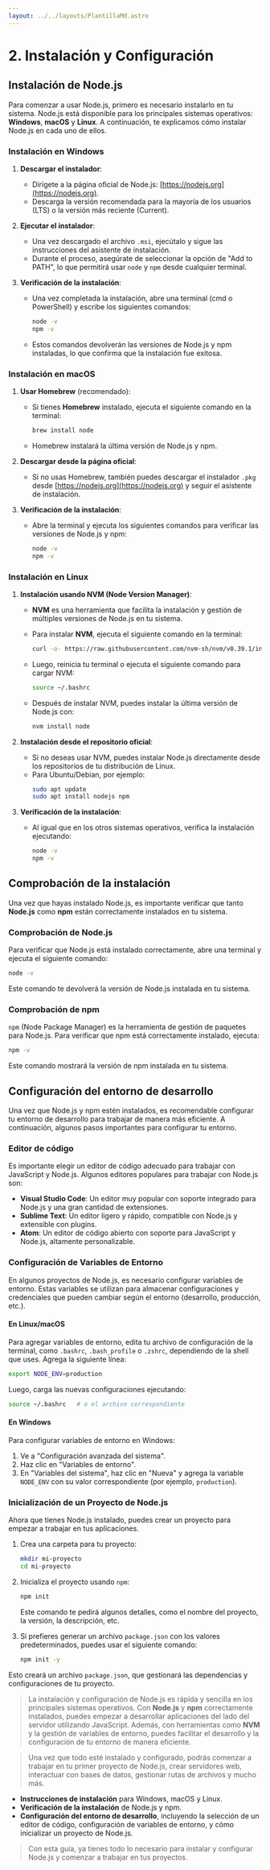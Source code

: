 ```yaml
---
layout: ../../layouts/PlantillaMd.astro
---
```



<EtiquetaPost curso = "Backend" asignatura = "NodeJs"/>

# 2. Instalación y Configuración

## Instalación de Node.js

Para comenzar a usar Node.js, primero es necesario instalarlo en tu sistema. Node.js está disponible para los principales sistemas operativos: **Windows**, **macOS** y **Linux**. A continuación, te explicamos cómo instalar Node.js en cada uno de ellos.

### Instalación en Windows

1. **Descargar el instalador**:
   - Dirígete a la página oficial de Node.js: [https://nodejs.org](https://nodejs.org).
   - Descarga la versión recomendada para la mayoría de los usuarios (LTS) o la versión más reciente (Current).

2. **Ejecutar el instalador**:
   - Una vez descargado el archivo `.msi`, ejecútalo y sigue las instrucciones del asistente de instalación.
   - Durante el proceso, asegúrate de seleccionar la opción de "Add to PATH", lo que permitirá usar `node` y `npm` desde cualquier terminal.

3. **Verificación de la instalación**:
   - Una vez completada la instalación, abre una terminal (cmd o PowerShell) y escribe los siguientes comandos:
     ```bash
     node -v
     npm -v
     ```
   - Estos comandos devolverán las versiones de Node.js y npm instaladas, lo que confirma que la instalación fue exitosa.

### Instalación en macOS

1. **Usar Homebrew** (recomendado):
   - Si tienes **Homebrew** instalado, ejecuta el siguiente comando en la terminal:
     ```bash
     brew install node
     ```
   - Homebrew instalará la última versión de Node.js y npm.

2. **Descargar desde la página oficial**:
   - Si no usas Homebrew, también puedes descargar el instalador `.pkg` desde [https://nodejs.org](https://nodejs.org) y seguir el asistente de instalación.

3. **Verificación de la instalación**:
   - Abre la terminal y ejecuta los siguientes comandos para verificar las versiones de Node.js y npm:
     ```bash
     node -v
     npm -v
     ```

### Instalación en Linux

1. **Instalación usando NVM (Node Version Manager)**:
   - **NVM** es una herramienta que facilita la instalación y gestión de múltiples versiones de Node.js en tu sistema.
   - Para instalar **NVM**, ejecuta el siguiente comando en la terminal:
     ```bash
     curl -o- https://raw.githubusercontent.com/nvm-sh/nvm/v0.39.1/install.sh | bash
     ```
   - Luego, reinicia tu terminal o ejecuta el siguiente comando para cargar NVM:
     ```bash
     source ~/.bashrc
     ```

   - Después de instalar NVM, puedes instalar la última versión de Node.js con:
     ```bash
     nvm install node
     ```

2. **Instalación desde el repositorio oficial**:
   - Si no deseas usar NVM, puedes instalar Node.js directamente desde los repositorios de tu distribución de Linux.
   - Para Ubuntu/Debian, por ejemplo:
     ```bash
     sudo apt update
     sudo apt install nodejs npm
     ```

3. **Verificación de la instalación**:
   - Al igual que en los otros sistemas operativos, verifica la instalación ejecutando:
     ```bash
     node -v
     npm -v
     ```

## Comprobación de la instalación

Una vez que hayas instalado Node.js, es importante verificar que tanto **Node.js** como **npm** están correctamente instalados en tu sistema.

### Comprobación de Node.js

Para verificar que Node.js está instalado correctamente, abre una terminal y ejecuta el siguiente comando:

```bash
node -v
```

Este comando te devolverá la versión de Node.js instalada en tu sistema.

### Comprobación de npm

`npm` (Node Package Manager) es la herramienta de gestión de paquetes para Node.js. Para verificar que npm está correctamente instalado, ejecuta:

```bash
npm -v
```

Este comando mostrará la versión de npm instalada en tu sistema.

## Configuración del entorno de desarrollo

Una vez que Node.js y npm estén instalados, es recomendable configurar tu entorno de desarrollo para trabajar de manera más eficiente. A continuación, algunos pasos importantes para configurar tu entorno.

### Editor de código

Es importante elegir un editor de código adecuado para trabajar con JavaScript y Node.js. Algunos editores populares para trabajar con Node.js son:

- **Visual Studio Code**: Un editor muy popular con soporte integrado para Node.js y una gran cantidad de extensiones.
- **Sublime Text**: Un editor ligero y rápido, compatible con Node.js y extensible con plugins.
- **Atom**: Un editor de código abierto con soporte para JavaScript y Node.js, altamente personalizable.

### Configuración de Variables de Entorno

En algunos proyectos de Node.js, es necesario configurar variables de entorno. Estas variables se utilizan para almacenar configuraciones y credenciales que pueden cambiar según el entorno (desarrollo, producción, etc.).

#### En Linux/macOS

Para agregar variables de entorno, edita tu archivo de configuración de la terminal, como `.bashrc`, `.bash_profile` o `.zshrc`, dependiendo de la shell que uses. Agrega la siguiente línea:

```bash
export NODE_ENV=production
```

Luego, carga las nuevas configuraciones ejecutando:

```bash
source ~/.bashrc   # o el archivo correspondiente
```

#### En Windows

Para configurar variables de entorno en Windows:

1. Ve a "Configuración avanzada del sistema".
2. Haz clic en "Variables de entorno".
3. En "Variables del sistema", haz clic en "Nueva" y agrega la variable `NODE_ENV` con su valor correspondiente (por ejemplo, `production`).

### Inicialización de un Proyecto de Node.js

Ahora que tienes Node.js instalado, puedes crear un proyecto para empezar a trabajar en tus aplicaciones.

1. Crea una carpeta para tu proyecto:
   ```bash
   mkdir mi-proyecto
   cd mi-proyecto
   ```

2. Inicializa el proyecto usando `npm`:
   ```bash
   npm init
   ```
   Este comando te pedirá algunos detalles, como el nombre del proyecto, la versión, la descripción, etc.

3. Si prefieres generar un archivo `package.json` con los valores predeterminados, puedes usar el siguiente comando:
   ```bash
   npm init -y
   ```

Esto creará un archivo `package.json`, que gestionará las dependencias y configuraciones de tu proyecto.


>La instalación y configuración de Node.js es rápida y sencilla en los principales sistemas operativos. Con **Node.js** y **npm** correctamente instalados, puedes empezar a desarrollar aplicaciones del lado del servidor utilizando JavaScript. Además, con herramientas como **NVM** y la gestión de variables de entorno, puedes facilitar el desarrollo y la configuración de tu entorno de manera eficiente.

>Una vez que todo esté instalado y configurado, podrás comenzar a trabajar en tu primer proyecto de Node.js, crear servidores web, interactuar con bases de datos, gestionar rutas de archivos y mucho más.

- **Instrucciones de instalación** para Windows, macOS y Linux.
- **Verificación de la instalación** de Node.js y npm.
- **Configuración del entorno de desarrollo**, incluyendo la selección de un editor de código, configuración de variables de entorno, y cómo inicializar un proyecto de Node.js.

>Con esta guía, ya tienes todo lo necesario para instalar y configurar Node.js y comenzar a trabajar en tus proyectos.